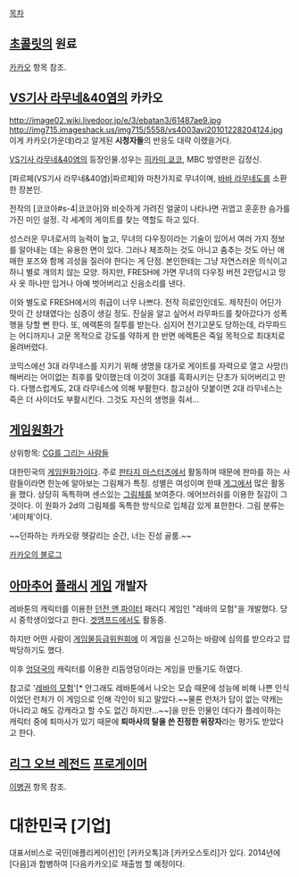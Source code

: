 [[목차]]

== [[초콜릿]]의 원료 ==
[[카카오]] 항목 참조.

== [[VS기사 라무네&40염]]의 카카오 ==
http://image02.wiki.livedoor.jp/e/3/ebatan3/61487ae9.jpg
http://img715.imageshack.us/img715/5558/vs4003avi20101228204124.jpg
이게 카카오(가운데)라고 알게된 '''시청자들'''의 반응도 대략 이랬을거다.

[[VS기사 라무네&40염]]의 등장인물.성우는 [[히카미 쿄코]], MBC 방영판은 김정신.

[파르페(VS기사 라무네&40염)|파르페]와 마찬가지로 무녀이며, [[바바 라무네도]]를 소환한 장본인.

전작의 [코코아#s-4|코코아]와 비슷하게 가려진 얼굴이 나타나면 귀엽고 훈훈한 슴가를 가진 미인 설정. 각 세계의 게이트를 찾는 역할도 하고 있다.

성스러운 무녀로서의 능력이 높고, 무녀의 다우징이라는 기술이 있어서 여러 가지 정보를 알아내는 데는 유용한 면이 있다. 그러나 체조하는 것도 아니고 춤추는 것도 아닌 애매한 포즈와 함께 괴성을 질러야 한다는 게 단점. 본인한테는 그냥 자연스러운 의식이고 하니 별로 개의치 않는 모양. 하지만, FRESH에 가면 무녀의 다우징 버전 2란답시고 망사 옷 하나만 입거나 아예 벗어버리고 신음소리를 낸다.

이와 별도로 FRESH에서의 취급이 너무 나쁘다. 전작 히로인인데도. 제작진이 어딘가 맛이 간 상태였다는 심증이 생길 정도. 진실을 알고 싶어서 라무파드를 찾아갔다가 성폭행을 당할 뻔 한다. 또, 에렉톤의 질투를 받는다. 심지어 전기고문도 당하는데, 라무파드는 어디까지나 고문 목적으로 강도를 약하게 한 반면 에렉톤은 죽일 목적으로 최대치로 올려버렸다.

코믹스에선 3대 라무네스를 지키기 위해 생명을 대가로 게이트를 자력으로 열고 사망(!)해버리는 어이없는 최후를 맞이했는데 이것이 3대를 흑화시키는 단초가 되어버리고 만다. 다행스럽게도, 2대 라무네스에 의해 부활한다. 참고삼아 덧붙이면 2대 라무네스는 죽은 더 사이더도 부활시킨다. 그것도 자신의 생명을 줘서...

== [[게임원화가]] ==
상위항목: [[CG를 그리는 사람들]]

대한민국의 [[게임원화가]]이다. 주로 [[판타지 마스터즈]]에서 활동하며 때문에 판마를 하는 사람들이라면 한눈에 알아보는 그림체가 특징. 성별은 여성이며 한때 [[게그]]에서 많은 활동을 했다. 상당히 독특하며 센스있는 [[그림체]]를 보여준다. 에어브러쉬를 이용한 질감이 그것이다. 이 원화가 2d의 그림체를 독특한 방식으로 입체감 있게 표한한다. 그림 분류는 '세미체'이다.

~~던파하는 카카오랑 헷갈리는 순간, 너는 진성 골룸.~~

[http://blog.naver.com/love_cacao 카카오의 블로그]

== [[아마추어]] [[플래시]] [[게임]] 개발자 ==
레바툰의 캐릭터를 이용한 [[던전 앤 파이터]] 패러디 게임인 "레바의 모험"을 개발했다. 당시 중학생이었다고 한다. [[겟앰프드]]에서도 활동중.

하지만 어떤 사람이 [[게임물등급위원회]]에 이 게임을 신고하는 바람에 심의를 받으라고 압박당하기도 했다.

이후 [[엉덩국]]의 캐릭터를 이용한 리듬엉덩이라는 게임을 만들기도 하였다.

참고로 '[[레바의 모험]]'[* 안그래도 레바툰에서 나오는 모습 때문에 성능에 비해 나쁜 인식이었던 런처가 이 게임으로 인해 각인이 되고 말았다.~~물론 런처가 답이 없는 약캐는 아니라고 해도 강캐라고 할 수도 없긴 하지만…~~]을 만든 인물인 데다가 플레이하는 캐릭터 중에 퇴마사가 있기 때문에 '''퇴마사의 탈을 쓴 진정한 위장자'''라는 평가도 받았다고 한다.

== [[리그 오브 레전드]] [[프로게이머]] ==
[[이병권]] 항목 참조.

= 대한민국 [기업] =

{{{#!html
<img src=http://img.kakao.co.kr/images/v2/home/kakao_logo.png?1338374806>
}}}

대표서비스로 국민[애플리케이션]인 [카카오톡]과 [카카오스토리]가 있다.
2014년에 [다음]과 합병하여 [다음카카오]로 재출범 할 예정이다.
